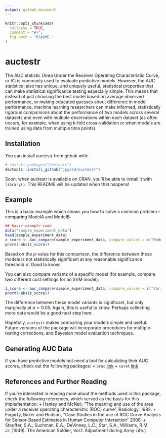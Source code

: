 ```yaml
---
output: github_document
---
```


<!-- README.md is generated from README.Rmd. Please edit that file -->

```r
knitr::opts_chunk$set(
  collapse = TRUE,
  comment = "#>",
  fig.path = "README-"
)
```

# auctestr

The AUC statistic (Area Under the Receiver Operating Characteristic Curve, or A') is commonly used to evaluate predictive models. However, the AUC statistical also has unique, and uniquely useful, statistical properties that can make statistical significance testing especially simple. This means that instead of just choosing the best model based on average observed performance, or making educated guesses about difference in model performance, machine learning researchers can make informed, statistically rigorous comparisons about the performance of two models across several datasets and even with multiple observations within each dataset (as often occurs, for example, when using k-fold cross-validation or when models are trained using data from multiple time points).

## Installation

You can install auctestr from github with:

```r
# install.packages("devtools")
devtools::install_github("jpgard/auctestr")
```

Soon, when auctestr is available on CRAN, you'll be able to install it with `library()`. This README will be updated when that happens!

## Example

This is a basic example which shows you how to solve a common problem -- comparing ModelA and ModelB:

```r
## basic example code
data("sample_experiment_data")
head(sample_experiment_data)
z_score <- auc_compare(sample_experiment_data, compare_values = c("ModelA", "ModelB"), filter_value = c("VariantA"), time_col = "time", outcome_col = "auc", compare_col = "model_id", over_col = "dataset", filter_col = "model_variant")
pnorm(-abs(z_score))
```

Based on the *p*-value for this comparison, the difference between these models is not statistically significant at any reasonable significance threshold $\alpha$. Good to know!

You can also compare variants of a specific model (for example, compare two different cost settings for an SVM model):

```r
z_score <- auc_compare(sample_experiment_data, compare_values = c("VariantA", "VariantB"), filter_value = c("ModelC"), time_col = "time", outcome_col = "auc", compare_col = "model_variant", over_col = "dataset", filter_col = "model_id")
pnorm(-abs(z_score))
```

The difference between these model variants is significant, but only marginally at $\alpha = 0.05$. Again, this is useful to know. Perhaps collecting more data would be a good next step here.

Hopefully, `auctestr` makes comparing your models simple and useful. Future versions of the package will incorporate procedures for multiple-testing corrections, and Bayesian model evaluation techniques.

## Generating AUC Data

If you have predictive models but need a tool for calculating their AUC scores, check out the following packages:
+ `proc` [link](https://cran.r-project.org/web/packages/pROC/pROC.pdf)
+ `caret` [link](http://topepo.github.io/caret/index.html)

## References and Further Reading

If you're interested in reading more about the methods used in this package, check the following references, which served as the basis for this implementation:
+ Hanley and McNeil, "The meaning and use of the area under a receiver operating characteristic (ROC) curve", Radiology, 1982.
+ Fogarty, Baker and Hudson, "Case Studies in the use of ROC Curve Analysis for Sensor-Based Estimates in Human Computer Interaction" 2008.
+ Stouffer, S.A.; Suchman, E.A.; DeVinney, L.C.; Star, S.A.; Williams, R.M. Jr. (1949). The American Soldier, Vol.1: Adjustment during Army Life.)


